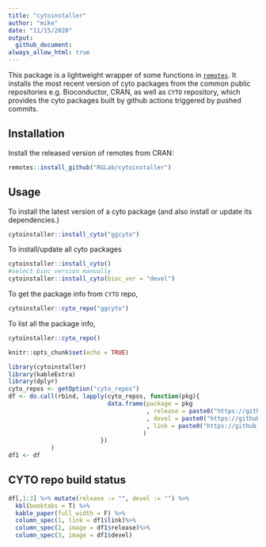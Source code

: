 ```yaml
---
title: "cytoinstaller"
author: "mike"
date: "11/15/2020"
output:
  github_document:
always_allow_html: true
---
```



This package is a lightweight wrapper of some functions in [`remotes`](https://github.com/r-lib/remotes).
It installs the most recent version of cyto packages from the common public repositories e.g. Bioconductor, CRAN,  as well as `CYTO` repository, which provides the cyto packages built by github actions triggered by pushed commits. 

## Installation

Install the released version of remotes from CRAN:

```r
remotes::install_github("RGLab/cytoinstaller")
```

## Usage

To install the latest version of a cyto package (and also install or update its dependencies.)

```r
cytoinstaller::install_cyto("ggcyto")
```

To install/update all cyto packages
```r
cytoinstaller::install_cyto()
#select bioc version manually
cytoinstaller::install_cyto(bioc_ver = "devel")
```

To get the package info from `CYTO` repo,

```r
cytoinstaller::cyto_repo("ggcyto")
```

To list all the package info,

```r
cytoinstaller::cyto_repo()
```



```r
knitr::opts_chunk$set(echo = TRUE)
```

```r
library(cytoinstaller)
library(kableExtra)
library(dplyr)
cyto_repos <- getOption("cyto_repos")
df <- do.call(rbind, lapply(cyto_repos, function(pkg){
                            data.frame(package = pkg
                                       , release = paste0("https://github.com/RGLab/", pkg, "/workflows/build/badge.svg?branch=release")
                                       , devel = paste0("https://github.com/RGLab/", pkg, "/workflows/build/badge.svg?branch=master")
                                       , link = paste0("https://github.com/RGLab/", pkg, "/actions") 
                                      )
                          })
            )
df1 <- df
```

## CYTO repo build status

```r
df[,1:3] %>% mutate(release := "", devel := "") %>% 
  kbl(booktabs = T) %>%
  kable_paper(full_width = F) %>%
  column_spec(1, link = df1$link)%>%
  column_spec(2, image = df1$release)%>%
  column_spec(3, image = df1$devel)
```

